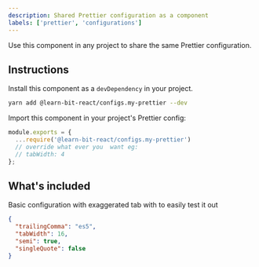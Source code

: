 ```yaml
---
description: Shared Prettier configuration as a component
labels: ['prettier', 'configurations']
---
```


Use this component in any project to share the same Prettier configuration.

## Instructions

Install this component as a `devDependency` in your project.

```bash
yarn add @learn-bit-react/configs.my-prettier --dev
```

Import this component in your project's Prettier config:

```js
module.exports = {
  ...require('@learn-bit-react/configs.my-prettier')
  // override what ever you  want eg:
  // tabWidth: 4
};
```

## What's included

Basic configuration with exaggerated tab with to easily test it out

```json
{
  "trailingComma": "es5",
  "tabWidth": 16,
  "semi": true,
  "singleQuote": false
}
```
